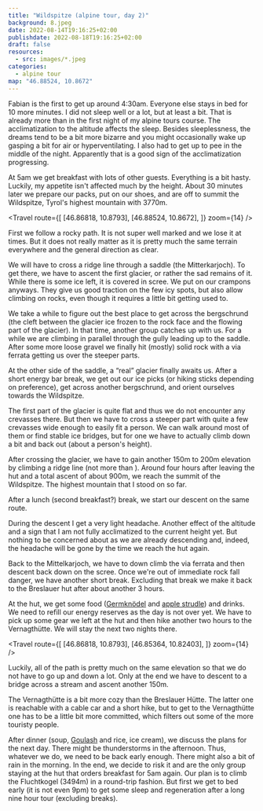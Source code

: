 ```yaml
---
title: "Wildspitze (alpine tour, day 2)"
background: 8.jpeg
date: 2022-08-14T19:16:25+02:00
publishdate: 2022-08-18T19:16:25+02:00
draft: false
resources:
  - src: images/*.jpeg
categories:
  - alpine tour
map: "46.88524, 10.8672"
---
```


Fabian is the first to get up around 4:30am. Everyone else stays in bed for 10
more minutes. I did not sleep well or a lot, but at least a bit. That is already
more than in the first night of my <Link
to="/posts/210819-alpine-tours-course">alpine tours course</Link>. The
acclimatization to the altitude affects the sleep. Besides sleeplessness, the
dreams tend to be a bit more bizarre and you might occasionally wake up gasping
a bit for air or hyperventilating. I also had to get up to pee in the middle of
the night. Apparently that is a good sign of the acclimatization progressing.

At 5am we get breakfast with lots of other guests. Everything is a bit hasty.
Luckily, my appetite isn't affected much by the height. About 30 minutes later
we prepare our packs, put on our shoes, and are off to summit the Wildspitze,
Tyrol's highest mountain with 3770m.

<Travel
  route={[
    [46.86818, 10.8793],
    [46.88524, 10.8672],
  ]}
  zoom={14}
/>

First we follow a rocky path. It is not super well marked and we lose it at
times. But it does not really matter as it is pretty much the same terrain
everywhere and the general direction as clear.

<Rimg src="2.jpeg" caption="The morning sun greets the mountain tops." />

We will have to cross a ridge line through a saddle (the Mitterkarjoch). To get
there, we have to ascent the first glacier, or rather the sad remains of it.
While there is some ice left, it is covered in scree. We put on our crampons
anyways. They give us good traction on the few icy spots, but also allow
climbing on rocks, even though it requires a little bit getting used to.

We take a while to figure out the best place to get across the bergschrund (the
cleft between the glacier ice frozen to the rock face and the flowing part of
the glacier). In that time, another group catches up with us. For a while we are
climbing in parallel through the gully leading up to the saddle. After some more
loose gravel we finally hit (mostly) solid rock with a via ferrata getting us
over the steeper parts.

<Gallery>
  <Rimg src="3.jpeg" overlay="3.svg" caption="The ridge line to cross." />
  <Rimg src="4.jpeg" caption="Near the bergschrund." />
</Gallery>

At the other side of the saddle, a “real” glacier finally awaits us. After
a short energy bar break, we get out our ice picks (or hiking sticks depending
on preference), get across another bergschrund, and orient ourselves towards the
Wildspitze.

<Rimg src="5.jpeg" alt="Some actual glacier." />

<Gallery>
  <Rimg src="9.jpeg" caption="Climbing over the bergschrund." />
  <Rimg
    src="10.jpeg"
    caption="The last one making it safely over the bergschrund."
  />
  <Rimg src="11.jpeg" overlay="11.svg" alt="Our route across the glacier." />
</Gallery>

The first part of the glacier is quite flat and thus we do not encounter any
crevasses there. But then we have to cross a steeper part with quite a few
crevasses wide enough to easily fit a person. We can walk around most of them or
find stable ice bridges, but for one we have to actually climb down a bit and
back out (about a person's height).

<Rimg src="12.jpeg" caption="How can we get over this crevasse?" />

<Gallery>
  <Rimg src="14.jpeg" caption="By climbing down and back out!" />
  <Rimg src="16.jpeg" caption="Definitely don't want to end up down there." />
  <Rimg src="18.jpeg" caption="My turn." />
</Gallery>

<Rimg src="21.jpeg" alt="On the glacier." />

After crossing the glacier, we have to gain another 150m to 200m elevation by
climbing a ridge line (not more than <Grade system="UIAA" value="2" />). Around
four hours after leaving the hut and a total ascent of about 900m, we reach the
summit of the Wildspitze. The highest mountain that I stood on so far.

<Rimg src="24.jpeg" alt="At the summit." />

<Pano src="1.jpeg" alt="View from the Wildspitze" />

<Gallery>
  <Rimg src="33.jpeg" alt="On top of the Wildspitze" />
  <Rimg src="38.jpeg" alt="View from the Wildspitze" />
  <Rimg
    src="39.jpeg"
    caption="Many more parties ascending via an alternate route."
  />
</Gallery>

After a lunch (second breakfast?) break, we start our descent on the same route.

<Rimg src="40.jpeg" alt="Starting the descent." />

<Gallery>
  <Rimg src="41.jpeg" alt="On the descent." />
  <Rimg src="42.jpeg" alt="On the descent." />
  <Rimg src="44.jpeg" alt="Walking along crevasses in the glacier." />
  <Rimg src="48.jpeg" caption="Climbing through the crevasse once again." />
</Gallery>

<Rimg src="49.jpeg" alt="Climbing through the crevasse once again." />

<Gallery>
  <Rimg src="53.jpeg" alt="Climbing through the crevasse once again." />
  <Rimg src="56.jpeg" overlay="56.svg" alt="Crossing the glacier once again." />
</Gallery>

<Rimg src="57.jpeg" alt="Almost back at the saddle." />

During the descent I get a very light headache. Another effect of the altitude
and a sign that I am not fully acclimatized to the current height yet. But
nothing to be concerned about as we are already descending and, indeed, the
headache will be gone by the time we reach the hut again.

Back to the Mittelkarjoch, we have to down climb the via ferrata and then
descent back down on the scree. Once we're out of immediate rock fall danger, we
have another short break. Excluding that break we make it back to the Breslauer
hut after about another 3 hours.

<Gallery>
  <Rimg src="59.jpeg" alt="Down climbing the via ferrata." />
  <Rimg src="61.jpeg" alt="Descending on the scree." />
  <Rimg src="62.jpeg" alt="So much scree." />
</Gallery>

<Rimg src="64.jpeg" alt="Back to the Breslauer Hütte." />

At the hut, we get some food
([Germknödel](https://en.wikipedia.org/wiki/Germkn%C3%B6del) and [apple
strudle](https://en.wikipedia.org/wiki/Strudel)) and drinks. We need to refill
our energy reserves as the day is not over yet. We have to pick up some gear we
left at the hut and then hike another two hours to the Vernagthütte. We will
stay the next two nights there.

<Travel
  route={[
    [46.86818, 10.8793],
    [46.85364, 10.82403],
  ]}
  zoom={14}
/>

Luckily, all of the path is pretty much on the same elevation so that we do not
have to go up and down a lot. Only at the end we have to descent to a bridge
across a stream and ascent another 150m.

<Rimg
  src="65.jpeg"
  alt="The far end of the Ötztal. No signs of civilazation far and wide."
/>

<Rimg
  src="68.jpeg"
  overlay="68.svg"
  caption="First sight of the hut, but the valley has still to be crossed."
/>

<Gallery>
  <Rimg src="66.jpeg" alt="Crossing the stream." />
  <Rimg
    src="70.jpeg"
    caption="Quite a lot of meltwater from the glaciers around."
  />
  <Rimg src="73.jpeg" alt="On the bridge." />
  <Rimg src="75.jpeg" alt="View downstream." />
  <Rimg src="76.jpeg" alt="Short break." />
</Gallery>

<Rimg src="77.jpeg" caption="The Vernagthütte" />

The Vernagthütte is a bit more cozy than the Breslauer Hütte. The latter one is
reachable with a cable car and a short hike, but to get to the Vernagthütte one
has to be a little bit more committed, which filters out some of the more
touristy people.

After dinner (soup, [Goulash](https://en.wikipedia.org/wiki/Goulash#Germany) and
rice, ice cream), we discuss the plans for the next day. There might be
thunderstorms in the afternoon. Thus, whatever we do, we need to be back early
enough. There might also a bit of rain in the morning. In the end, we decide to
risk it and are the only group staying at the hut that orders breakfast for 5am
again. Our plan is to climb the Fluchtkogel (3494m) in a round-trip fashion.
But first we get to bed early (it is not even 9pm) to get some sleep and
regeneration after a long nine hour tour (excluding breaks).

<Nextday />
